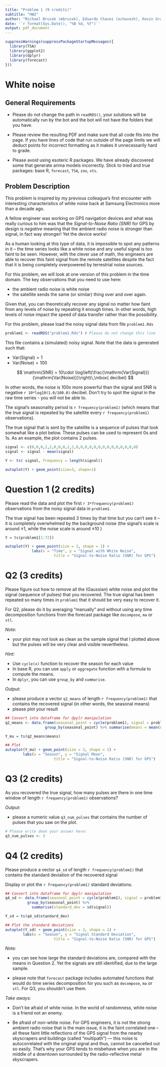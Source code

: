 ```yaml
---
title: "Problem 1 (9 credits)"
subtitle: "HW2"
author: "Michael Brucek (mbrucek), Eduardo Chavez (echavezh), Kevin Grady (grady133), Danny Moncada (monca016), Tian Zhang (zhan7003)"
date: '`r format(Sys.Date(), "%B %d, %Y")`'
output: pdf_document
---
```


```r
suppressWarnings(suppressPackageStartupMessages({
  library(TSA)
  library(ggplot2)
  library(dplyr)
  library(forecast)
}))
```

# White noise

## General Requirements

* Please do not change the path in `readRDS()`, your solutions will be automatically run by the bot and the bot will not have the folders that you have.

* Please review the resulting PDF and make sure that all code fits into the page. If you have lines of code that run outside of the page limits we will deduct points for incorrect formatting as it makes it unnecessarily hard to grade.

* Please avoid using esoteric R packages. We have already discovered some that generate arima models incorrectly. Stick to tried and true packages: base R, `forecast`, `TSA`, `zoo`, `xts`.

## Problem Description

This problem is inspired by my previous colleague's first encounter with interesting characteristics of white noise back at Samsung Electronics more than a decade ago.

A fellow engineer was working on GPS navigation devices and what was really curious to him was that the *Signal-to-Noise Ratio (SNR)* for GPS by design is *negative* meaning that the ambient radio noise is stronger than signal, in fact way stronger! Yet the device works!

As a human looking at this type of data, it is impossible to spot any patterns in it -- the time series looks like a white noise and any useful signal is too faint to be seen. However, with the clever use of math, the engineers are able to recover this faint signal from the remote satellites despite the fact that it is being completely overpowered by terrestrial noise sources.

For this problem, we will look at one version of this problem in the time domain\footnote{Please note that this formulation is not exactly how GPS receiver works but rather a simplified problem that is inspired by it}. The key observations that you need to use here:

  - the ambient radio noise is white noise
  - the satellite sends the same (or similar) thing over and over again.

Given that, you can theoretically recover any signal no matter how faint from any levels of noise by repeating it enough times. In other words, high levels of noise impact the speed of data transfer rather than the possibility.

For this problem, please load the noisy signal data from file `problem1.Rds` 

```r
problem1 <- readRDS("problem1.Rds") # Please do not change this line
```

This file contains a (simulated) noisy signal. Note that the data is generated such that:

* $\mathrm{Var(Signal)} = 1$
* $\mathrm{Var(Noise)} = 100$

$$
\mathrm{SNR} = 10\cdot \log\left(\frac{\mathrm{Var(Signal)}}{\mathrm{Var(Noise)}}\right)\,\mbox{ decibel}
$$

In other words, the noise is 100x more powerful than the signal and SNR is negative `r 10*log10(1.0/100.0)` decibel. Don't try to spot the signal in the raw time series - you will not be able to.

The signal's seasonality period is `r frequency(problem1)` (which means that the true signal is repeated by the satellite every `r frequency(problem1)` observations).

The true signal that is sent by the satellite is a sequence of pulses that look somewhat like a plot below. These pulses can be used to represent 0s and 1s. As an example, the plot contains 2 pulses.

```r
signal <- c(0,0,0,2,2,0,0,0,2,2,0,0,0,0,0,0,0,0,0,0,0,0,0,0)
signal <- signal - mean(signal)

Y <- ts( signal, frequency = length(signal))

autoplot(Y) + geom_point(size=3, shape=1)
```

# Question 1 (2 credits)

Please read the data and plot the first `r 3*frequency(problem1)` observations from the noisy signal data in `problem1`. 

The true signal has been repeated 3 times by that time but you can't see it -- it is completely overwhelmed by the background noise (the signal's scale is around $\pm 1$, while the noise scale is around $\pm 10$ )

```r
Y = ts(problem1[1:72])

autoplot(Y) + geom_point(size = 3, shape = 1) + 
            labs(x = "Time", y = "Signal with White Noise",
                      title = "Signal-to-Noise Ratio (SNR) for GPS")
```

# Q2 (3 credits)

Please figure out how to remove all the (Gaussian) white noise and plot the signal (sequence of pulses) that you recovered. The true signal has been repeated so many times in `problem1` that it should be very easy to recover it.

For Q2, please do it by averaging "manually" and without using any time decomposition functions from the forecast package like `decompose`, `ma` or `stl`.

*Note:* 

- your plot may not look as clean as the sample signal that I plotted above but the pulses will be very clear and visible nevertheless.

*Hint:* 

- Use `cycle(x)` function to recover the season for each value
- In base R, you can use `apply` or `aggregate` function with a formula to compute the means.
- In `dplyr`, you can use `group_by` and `summarise`.

*Output:* 

- please produce a vector `q2_means` of length `r frequency(problem1)` that contains the recovered signal (in other words, the seasonal means)
- please plot your result

```r
## Convert into dataframe for dpylr manipulation
q2_means <- data.frame(seasonal_point = cycle(problem1), signal = problem1) %>%
                  group_by(seasonal_point) %>% summarise(means = mean(signal))

Y_mu = ts(q2_means$means)

## Plot
autoplot(Y_mu) + geom_point(size = 3, shape = 1) + 
        labs(x = "Season", y = "Signal Mean",
                      title = "Signal-to-Noise Ratio (SNR) for GPS")
```

# Q3 (2 credits)

As you recovered the true signal, how many pulses are there in one time window of length `r frequency(problem1)` observations?

*Output:* 

- please a numeric value `q3_num_pulses` that contains the number of pulses that you saw on the plot. 

```r
# Please write down your answer here:
q3_num_pulses <- 3
```


# Q4 (2 credits)

Please produce a vector `q4_sd` of length `r frequency(problem1)` that contains the standard deviation of the recovered signal

Display or plot the `r frequency(problem1)` standard deviations.

```r
## Convert into dataframe for dpylr manipulation
q4_sd <- data.frame(seasonal_point = cycle(problem1), signal = problem1) %>%
          group_by(seasonal_point) %>%
            summarise(standard_dev = sd(signal))

Y_sd = ts(q4_sd$standard_dev)

## Plot the standard deviations
autoplot(Y_sd) + geom_point(size = 3, shape = 1) + 
        labs(x = "Season", y = "Signal Standard Deviation",
                      title = "Signal-to-Noise Ratio (SNR) for GPS")
```

*Note:* 

- you can see how large the standard deviations are, compared with the means in Question 2. Yet the signals are still identified, due to the large sample.

- please note that `forecast` package includes automated functions that would do time series decomposition for you such as `decompose`, `ma` or `stl`. For Q3, you shouldn't use them.

*Take aways:*

- Don't be afraid of white noise. In the world of randomness, white noise is a friend not an enemy.

- Be afraid of non-white noise. For GPS engineers, it is not the strong ambient radio noise that is the main issue, it is the faint correlated one -- all these faint little reflections of the GPS signal from the nearby skyscrapers and buildings (called "multipath") --- this noise is autocorrelated with the original signal and thus, cannot be cancelled out so easily. That's why your GPS tends to misbehave when you are in the middle of a downtown surrounded by the radio-reflective metal skyscrapers.
